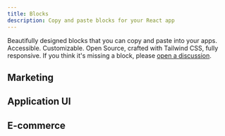 ```yaml
---
title: Blocks
description: Copy and paste blocks for your React app
---
```


Beautifully designed blocks that you can copy and paste into your apps. Accessible. Customizable. Open Source, crafted with Tailwind CSS, fully responsive.
If you think it's missing a block, please [open a discussion](https://github.com/mehdibha/rcopy/discussions/new?category=requests).

## Marketing

<DocsList name="blocks/marketing" limit={6} />

## Application UI

<DocsList name="blocks/application-ui" limit={6} />

## E-commerce

<DocsList name="blocks/e-commerce" limit={6} />
